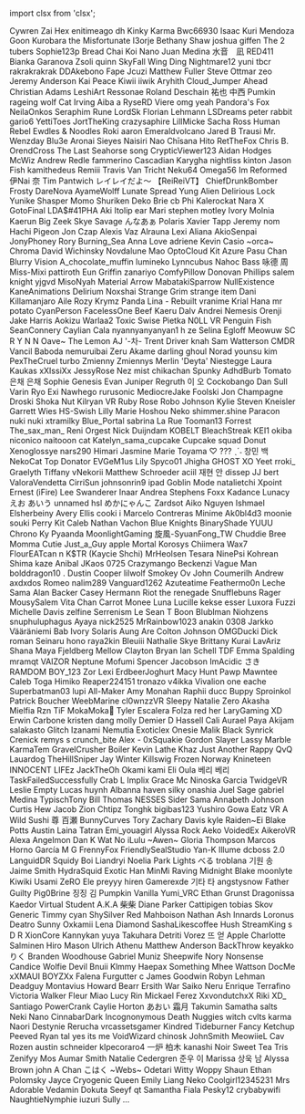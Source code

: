 ﻿import clsx from 'clsx';


<!-- Reminder that not only HTML chars have to be escaped, MDX chars also need to be (such as a space followed by an underscore). -->
<Patronelt k="0" ias="0" sp="0" >Cywren</Patronelt> <Patronelt k="0" ias="0" sp="0" >Zai Hex</Patronelt> <Patronelt k="0" ias="1" sp="0" >enitimeago</Patronelt> <Patronelt k="0" ias="1" sp="0" >dh</Patronelt> <Patronelt k="0" ias="0" sp="0" >Kinky Karma</Patronelt> 
<Patronelt k="0" ias="0" sp="0" >Bwc66930</Patronelt> <Patronelt k="0" ias="0" sp="0" >Isaac Kuri Mendoza</Patronelt> <Patronelt k="0" ias="1" sp="0" >Goon</Patronelt> <Patronelt k="0" ias="1" sp="0" >Kurobara the Misfortunate</Patronelt> <Patronelt k="0" ias="1" sp="0" >I3orje</Patronelt> 
<Patronelt k="0" ias="0" sp="0" >Bethany Shaw</Patronelt> <Patronelt k="0" ias="1" sp="0" >joshua giffen</Patronelt> <Patronelt k="0" ias="0" sp="0" >The 2 tubers</Patronelt> <Patronelt k="0" ias="0" sp="0" >Sophie123p</Patronelt> <Patronelt k="0" ias="0" sp="0" >Bread Chai</Patronelt> 
<Patronelt k="0" ias="1" sp="0" >Koi Nano</Patronelt> <Patronelt k="0" ias="0" sp="0" >Juan Medina</Patronelt> <Patronelt k="0" ias="1" sp="0" >水音　凪</Patronelt> <Patronelt k="0" ias="0" sp="0" >RED411</Patronelt> <Patronelt k="0" ias="0" sp="0" >Bianka Garanova</Patronelt> 
<Patronelt k="0" ias="1" sp="0" >Zsoli</Patronelt> <Patronelt k="0" ias="1" sp="0" >quinn</Patronelt> <Patronelt k="0" ias="0" sp="0" >SkyFall</Patronelt> <Patronelt k="0" ias="0" sp="0" >Wing Ding</Patronelt> <Patronelt k="0" ias="0" sp="0" >Nightmare12</Patronelt> 
<Patronelt k="0" ias="0" sp="0" >yuni</Patronelt> <Patronelt k="0" ias="1" sp="0" >tbcr</Patronelt> <Patronelt k="0" ias="0" sp="0" >rakrakrakrak</Patronelt> <Patronelt k="0" ias="0" sp="0" >DDAkebono</Patronelt> <Patronelt k="0" ias="1" sp="0" >Fape</Patronelt> 
<Patronelt k="0" ias="0" sp="0" >Jcuzi</Patronelt> <Patronelt k="0" ias="0" sp="0" >Matthew Fuller</Patronelt> <Patronelt k="0" ias="1" sp="0" >Steve Ottmar</Patronelt> <Patronelt k="0" ias="0" sp="0" >zeo</Patronelt> <Patronelt k="0" ias="1" sp="0" >Jeremy Anderson</Patronelt> 
<Patronelt k="0" ias="0" sp="0" >Kai Peace</Patronelt> <Patronelt k="0" ias="1" sp="0" >Kiwii iiwik</Patronelt> <Patronelt k="0" ias="1" sp="0" >Aryhith</Patronelt> <Patronelt k="0" ias="0" sp="0" >Cloud&#0095;Jumper</Patronelt> <Patronelt k="0" ias="1" sp="0" >Ahead</Patronelt> 
<Patronelt k="0" ias="0" sp="0" >Christian Adams</Patronelt> <Patronelt k="0" ias="0" sp="0" >LeshiArt</Patronelt> <Patronelt k="0" ias="1" sp="0" >Ressonae</Patronelt> <Patronelt k="0" ias="0" sp="0" >Roland Deschain</Patronelt> <Patronelt k="0" ias="1" sp="0" >祐也 中西</Patronelt> 
<Patronelt k="0" ias="1" sp="0" >Pumkin</Patronelt> <Patronelt k="0" ias="1" sp="0" >rageing wolf</Patronelt> <Patronelt k="0" ias="1" sp="0" >Cat Irving</Patronelt> <Patronelt k="0" ias="0" sp="0" >Aiba</Patronelt> <Patronelt k="0" ias="0" sp="0" >a</Patronelt> 
<Patronelt k="0" ias="1" sp="0" >RyseRD</Patronelt> <Patronelt k="0" ias="1" sp="0" >Viere</Patronelt> <Patronelt k="0" ias="0" sp="0" >omg yeah</Patronelt> <Patronelt k="0" ias="1" sp="0" >Pandora&#0039;s Fox</Patronelt> <Patronelt k="0" ias="1" sp="0" >NeilaOnkos</Patronelt> 
<Patronelt k="0" ias="0" sp="0" >Seraphim Rune</Patronelt> <Patronelt k="0" ias="1" sp="0" >LordSk</Patronelt> <Patronelt k="0" ias="1" sp="0" >Florian Lehmann</Patronelt> <Patronelt k="0" ias="0" sp="0" >LSDreams</Patronelt> <Patronelt k="0" ias="0" sp="0" >peter rabbit</Patronelt> 
<Patronelt k="0" ias="0" sp="0" >gario6</Patronelt> <Patronelt k="0" ias="0" sp="0" >YettiToes</Patronelt> <Patronelt k="0" ias="1" sp="0" >JortTheKing</Patronelt> <Patronelt k="0" ias="0" sp="0" >crazysaphire</Patronelt> <Patronelt k="0" ias="1" sp="0" >LillMicke</Patronelt> 
<Patronelt k="0" ias="0" sp="0" >Sacha Ross</Patronelt> <Patronelt k="0" ias="0" sp="0" >Human Rebel</Patronelt> <Patronelt k="0" ias="0" sp="0" >Ewdles &#0038; Noodles</Patronelt> <Patronelt k="0" ias="0" sp="0" >Roki</Patronelt> <Patronelt k="0" ias="0" sp="0" >aaron</Patronelt> 
<Patronelt k="0" ias="1" sp="0" >Emeraldvolcano</Patronelt> <Patronelt k="0" ias="0" sp="0" >Jared B Trausi</Patronelt> <Patronelt k="0" ias="1" sp="0" >Mr&#0046; Wenzday</Patronelt> <Patronelt k="0" ias="1" sp="0" >Blu3e</Patronelt> <Patronelt k="0" ias="1" sp="0" >Aronai Sieyes</Patronelt> 
<Patronelt k="0" ias="1" sp="0" >Naisiri Nao</Patronelt> <Patronelt k="0" ias="1" sp="0" >Chīsana Hito</Patronelt> <Patronelt k="0" ias="0" sp="0" >RetTheFox</Patronelt> <Patronelt k="0" ias="1" sp="0" >Chris B&#0046;</Patronelt> <Patronelt k="0" ias="0" sp="0" >OrendCross</Patronelt> 
<Patronelt k="0" ias="1" sp="0" >The Last Seahorse</Patronelt> <Patronelt k="0" ias="1" sp="0" >song</Patronelt> <Patronelt k="0" ias="1" sp="0" >CrypticViewer123</Patronelt> <Patronelt k="0" ias="0" sp="0" >Aidan Hodges</Patronelt> <Patronelt k="0" ias="0" sp="0" >McWiz</Patronelt> 
<Patronelt k="0" ias="1" sp="0" >Andrew Redle</Patronelt> <Patronelt k="0" ias="1" sp="0" >fammerino</Patronelt> <Patronelt k="0" ias="0" sp="0" >Cascadian</Patronelt> <Patronelt k="0" ias="1" sp="0" >Karygha</Patronelt> <Patronelt k="0" ias="0" sp="0" >nightliss</Patronelt> 
<Patronelt k="0" ias="0" sp="0" >kinton</Patronelt> <Patronelt k="0" ias="1" sp="0" >Jason Fish</Patronelt> <Patronelt k="0" ias="0" sp="0" >kamithedeus</Patronelt> <Patronelt k="0" ias="0" sp="0" >Remiii</Patronelt> <Patronelt k="0" ias="1" sp="0" >Travis Van Tricht</Patronelt> 
<Patronelt k="0" ias="1" sp="0" >Neku64</Patronelt> <Patronelt k="0" ias="0" sp="0" >Omega56</Patronelt> <Patronelt k="0" ias="1" sp="0" >Im Reformed</Patronelt> <Patronelt k="0" ias="0" sp="0" >伊Nai 奈</Patronelt> <Patronelt k="0" ias="1" sp="0" >Tim Pantwich</Patronelt> 
<Patronelt k="0" ias="1" sp="0" >レイレイだよ～ 【ReiReiVT】</Patronelt> <Patronelt k="0" ias="0" sp="0" >ChiefDrunkBomber</Patronelt> <Patronelt k="0" ias="0" sp="0" >Frosty</Patronelt> <Patronelt k="0" ias="0" sp="0" >DareNova</Patronelt> <Patronelt k="0" ias="0" sp="0" >AyameWolff</Patronelt> 
<Patronelt k="0" ias="0" sp="0" >Lunate Spread</Patronelt> <Patronelt k="0" ias="0" sp="0" >Yung Alien</Patronelt> <Patronelt k="0" ias="0" sp="0" >Delirious</Patronelt> <Patronelt k="0" ias="0" sp="0" >Lock</Patronelt> <Patronelt k="0" ias="1" sp="0" >Yunike</Patronelt> 
<Patronelt k="0" ias="1" sp="0" >Shasper</Patronelt> <Patronelt k="0" ias="0" sp="0" >Momo Shuriken</Patronelt> <Patronelt k="0" ias="1" sp="0" >Deko</Patronelt> <Patronelt k="0" ias="0" sp="0" >Brie</Patronelt> <Patronelt k="0" ias="0" sp="0" >cb</Patronelt> 
<Patronelt k="0" ias="1" sp="0" >Phi</Patronelt> <Patronelt k="0" ias="0" sp="0" >Kalerockat</Patronelt> <Patronelt k="0" ias="0" sp="0" >Nara X</Patronelt> <Patronelt k="0" ias="0" sp="0" >GotoFinal</Patronelt> <Patronelt k="0" ias="0" sp="0" >LDA&#0036;&#0035;41PHA</Patronelt> 
<Patronelt k="0" ias="0" sp="0" >Aki</Patronelt> <Patronelt k="0" ias="1" sp="0" >Itolip</Patronelt> <Patronelt k="0" ias="1" sp="0" >ear</Patronelt> <Patronelt k="0" ias="0" sp="0" >Mari</Patronelt> <Patronelt k="0" ias="1" sp="0" >stephen motley</Patronelt> 
<Patronelt k="0" ias="0" sp="0" >Ivory</Patronelt> <Patronelt k="0" ias="1" sp="0" >Molnia</Patronelt> <Patronelt k="0" ias="0" sp="0" >Kaerun</Patronelt> <Patronelt k="0" ias="0" sp="0" >Big Zeek</Patronelt> <Patronelt k="0" ias="0" sp="0" >Skye Savage</Patronelt> 
<Patronelt k="0" ias="0" sp="0" >んなあぁ</Patronelt> <Patronelt k="0" ias="0" sp="0" >Polaris</Patronelt> <Patronelt k="0" ias="1" sp="0" >Xavier Tapp</Patronelt> <Patronelt k="0" ias="1" sp="0" >Jeremy</Patronelt> <Patronelt k="0" ias="0" sp="0" >nom</Patronelt> 
<Patronelt k="0" ias="1" sp="0" >Hachi Pigeon</Patronelt> <Patronelt k="0" ias="1" sp="0" >Jon Czap</Patronelt> <Patronelt k="0" ias="1" sp="0" >Alexis Vaz</Patronelt> <Patronelt k="0" ias="0" sp="0" >Alrauna</Patronelt> <Patronelt k="0" ias="0" sp="0" >Lexi</Patronelt> 
<Patronelt k="0" ias="0" sp="0" >Aliana</Patronelt> <Patronelt k="0" ias="1" sp="0" >AkioSenpai</Patronelt> <Patronelt k="0" ias="1" sp="0" >JonyPhoney</Patronelt> <Patronelt k="0" ias="0" sp="0" >Rory</Patronelt> <Patronelt k="0" ias="1" sp="0" >Burning&#0095;Sea</Patronelt> 
<Patronelt k="0" ias="1" sp="0" >Anna Love</Patronelt> <Patronelt k="0" ias="0" sp="0" >adriene</Patronelt> <Patronelt k="0" ias="0" sp="0" >Kevin</Patronelt> <Patronelt k="0" ias="0" sp="0" >Casio</Patronelt> <Patronelt k="0" ias="1" sp="0" >&#0126;orca&#0126;</Patronelt> 
<Patronelt k="0" ias="0" sp="0" >Chroma</Patronelt> <Patronelt k="0" ias="1" sp="0" >David Wichinsky</Patronelt> <Patronelt k="0" ias="0" sp="0" >Novdalune</Patronelt> <Patronelt k="0" ias="1" sp="0" >Mao</Patronelt> <Patronelt k="0" ias="1" sp="0" >OptoCloud</Patronelt> 
<Patronelt k="0" ias="1" sp="0" >Kit Azure</Patronelt> <Patronelt k="0" ias="1" sp="0" >Pasu Chan</Patronelt> <Patronelt k="0" ias="0" sp="0" >Blurry Vision</Patronelt> <Patronelt k="0" ias="1" sp="0" >A&#0095;chocolate&#0095;muffin</Patronelt> <Patronelt k="0" ias="0" sp="0" >lumineko</Patronelt> 
<Patronelt k="0" ias="0" sp="0" >Lynncubus</Patronelt> <Patronelt k="0" ias="0" sp="0" >Nahoc</Patronelt> <Patronelt k="0" ias="0" sp="0" >Bass</Patronelt> <Patronelt k="0" ias="1" sp="0" >咏德 周</Patronelt> <Patronelt k="0" ias="0" sp="0" >Miss&#0045;Mixi</Patronelt> 
<Patronelt k="0" ias="0" sp="0" >pattiroth</Patronelt> <Patronelt k="0" ias="1" sp="0" >Eun</Patronelt> <Patronelt k="0" ias="1" sp="0" >Griffin</Patronelt> <Patronelt k="0" ias="0" sp="0" >zanariyo</Patronelt> <Patronelt k="0" ias="0" sp="0" >ComfyPillow</Patronelt> 
<Patronelt k="0" ias="1" sp="0" >Donovan Phillips</Patronelt> <Patronelt k="0" ias="0" sp="0" >salem knight</Patronelt> <Patronelt k="0" ias="0" sp="0" >yjgvd</Patronelt> <Patronelt k="0" ias="1" sp="0" >MisoNyah</Patronelt> <Patronelt k="0" ias="0" sp="0" >Material Arrow</Patronelt> 
<Patronelt k="0" ias="0" sp="0" >MabatakiSparrow</Patronelt> <Patronelt k="0" ias="1" sp="0" >NullExistence</Patronelt> <Patronelt k="0" ias="1" sp="0" >KaneAnimations</Patronelt> <Patronelt k="0" ias="1" sp="0" >Delirium</Patronelt> <Patronelt k="0" ias="0" sp="0" >Noxshai</Patronelt> 
<Patronelt k="0" ias="1" sp="0" >Strange Grim</Patronelt> <Patronelt k="0" ias="1" sp="0" >strange item</Patronelt> <Patronelt k="0" ias="0" sp="0" >Dani</Patronelt> <Patronelt k="0" ias="1" sp="0" >Killamanjaro</Patronelt> <Patronelt k="0" ias="1" sp="0" >Aile Rozy</Patronelt> 
<Patronelt k="0" ias="0" sp="0" >Krymz Panda</Patronelt> <Patronelt k="0" ias="0" sp="0" >Lina &#0045; Rebuilt</Patronelt> <Patronelt k="0" ias="1" sp="0" >vranime</Patronelt> <Patronelt k="0" ias="0" sp="0" >Krial</Patronelt> <Patronelt k="0" ias="1" sp="0" >Hana</Patronelt> 
<Patronelt k="0" ias="0" sp="0" >mr potato</Patronelt> <Patronelt k="0" ias="1" sp="0" >CyanPerson</Patronelt> <Patronelt k="0" ias="0" sp="0" >FacelessOne</Patronelt> <Patronelt k="0" ias="0" sp="0" >Beef Kaeru</Patronelt> <Patronelt k="0" ias="0" sp="0" >Dalv Andrei</Patronelt> 
<Patronelt k="0" ias="0" sp="0" >Nemesis</Patronelt> <Patronelt k="0" ias="0" sp="0" >Orenji</Patronelt> <Patronelt k="0" ias="0" sp="0" >Jake Harris</Patronelt> <Patronelt k="0" ias="1" sp="0" >Aokizu</Patronelt> <Patronelt k="0" ias="0" sp="0" >Warlaa2</Patronelt> 
<Patronelt k="0" ias="0" sp="0" >Toxic Swise</Patronelt> <Patronelt k="0" ias="1" sp="0" >Pietka</Patronelt> <Patronelt k="0" ias="0" sp="0" >N0LL VR</Patronelt> <Patronelt k="0" ias="0" sp="0" >Penguin Fish</Patronelt> <Patronelt k="0" ias="0" sp="0" >SeanConnery</Patronelt> 
<Patronelt k="0" ias="1" sp="0" >Caylian Cala</Patronelt> <Patronelt k="0" ias="0" sp="0" >nyannyanyanyan1</Patronelt> <Patronelt k="0" ias="1" sp="0" >h ze</Patronelt> <Patronelt k="0" ias="0" sp="0" >Selina Egloff</Patronelt> <Patronelt k="0" ias="0" sp="0" >Meowuw SC</Patronelt> 
<Patronelt k="0" ias="1" sp="0" >R Y N N</Patronelt> <Patronelt k="0" ias="0" sp="0" >Oave&#0126;</Patronelt> <Patronelt k="0" ias="1" sp="0" >The Lemon</Patronelt> <Patronelt k="0" ias="0" sp="0" >AJ</Patronelt> <Patronelt k="0" ias="1" sp="0" >&#0039;&#0045;차&#0045;</Patronelt> 
<Patronelt k="0" ias="0" sp="0" >Trent Driver</Patronelt> <Patronelt k="0" ias="1" sp="0" >knah</Patronelt> <Patronelt k="0" ias="1" sp="0" >Sam Watterson</Patronelt> <Patronelt k="0" ias="0" sp="0" >CMDR Vancil</Patronelt> <Patronelt k="0" ias="0" sp="0" >Baboda</Patronelt> 
<Patronelt k="0" ias="1" sp="0" >nemuruibai</Patronelt> <Patronelt k="0" ias="1" sp="0" >Zeru Akame</Patronelt> <Patronelt k="0" ias="0" sp="0" >darling ghoul</Patronelt> <Patronelt k="0" ias="1" sp="0" >Norad</Patronelt> <Patronelt k="0" ias="1" sp="0" >younsu kim</Patronelt> 
<Patronelt k="0" ias="0" sp="0" >PexTheCruel</Patronelt> <Patronelt k="0" ias="0" sp="0" >turbo</Patronelt> <Patronelt k="0" ias="1" sp="0" >Zmienny Zmiennys</Patronelt> <Patronelt k="0" ias="0" sp="0" >Merlin &#0039;Deyta&#0039; Niestegge</Patronelt> <Patronelt k="0" ias="0" sp="0" >Laura Kaukas</Patronelt> 
<Patronelt k="0" ias="1" sp="0" >xXIssiXx</Patronelt> <Patronelt k="0" ias="0" sp="0" >JessyRose</Patronelt> <Patronelt k="0" ias="0" sp="0" >Nez</Patronelt> <Patronelt k="0" ias="1" sp="0" >mist</Patronelt> <Patronelt k="0" ias="0" sp="0" >chikachan</Patronelt> 
<Patronelt k="0" ias="1" sp="0" >Spunky</Patronelt> <Patronelt k="0" ias="1" sp="0" >AdhdBurb</Patronelt> <Patronelt k="0" ias="0" sp="0" >Tomato</Patronelt> <Patronelt k="0" ias="1" sp="0" >은채 은채</Patronelt> <Patronelt k="0" ias="0" sp="0" >Sophie</Patronelt> 
<Patronelt k="0" ias="0" sp="0" >Genesis Evan</Patronelt> <Patronelt k="0" ias="0" sp="0" >Juniper Regruth</Patronelt> <Patronelt k="0" ias="0" sp="0" >이 오</Patronelt> <Patronelt k="0" ias="1" sp="0" >Cockobango</Patronelt> <Patronelt k="0" ias="0" sp="0" >Dan Sull</Patronelt> 
<Patronelt k="0" ias="1" sp="0" >Varin</Patronelt> <Patronelt k="0" ias="1" sp="0" >Ryo</Patronelt> <Patronelt k="0" ias="0" sp="0" >Exi Nawhego</Patronelt> <Patronelt k="0" ias="0" sp="0" >rurusonic</Patronelt> <Patronelt k="0" ias="0" sp="0" >MediocreJake</Patronelt> 
<Patronelt k="0" ias="1" sp="0" >Foolski</Patronelt> <Patronelt k="0" ias="1" sp="0" >Jon Champagne</Patronelt> <Patronelt k="0" ias="0" sp="0" >Droski</Patronelt> <Patronelt k="0" ias="0" sp="0" >Shoka Nut</Patronelt> <Patronelt k="0" ias="0" sp="0" >Kilryan</Patronelt> 
<Patronelt k="0" ias="0" sp="0" >VR Ruby Rose</Patronelt> <Patronelt k="0" ias="1" sp="0" >Robo Johnson</Patronelt> <Patronelt k="0" ias="0" sp="0" >Kylie</Patronelt> <Patronelt k="0" ias="1" sp="0" >Steven Kneisler</Patronelt> <Patronelt k="0" ias="0" sp="0" >Garrett Wies</Patronelt> 
<Patronelt k="0" ias="0" sp="0" >HS&#0045;Swish</Patronelt> <Patronelt k="0" ias="0" sp="0" >Lilly Marie</Patronelt> <Patronelt k="0" ias="0" sp="0" >Hoshou Neko</Patronelt> <Patronelt k="0" ias="0" sp="0" >shimmer&#0046;shine</Patronelt> <Patronelt k="0" ias="0" sp="0" >Paracon</Patronelt> 
<Patronelt k="0" ias="0" sp="0" >nuki nuki</Patronelt> <Patronelt k="0" ias="0" sp="0" >xtramilky</Patronelt> <Patronelt k="0" ias="0" sp="0" >Blue&#0095;Portal</Patronelt> <Patronelt k="0" ias="0" sp="0" >sabrina La Rue</Patronelt> <Patronelt k="0" ias="0" sp="0" >Tooman13</Patronelt> 
<Patronelt k="0" ias="0" sp="0" >Forrest</Patronelt> <Patronelt k="0" ias="0" sp="0" >The&#0095;sax&#0095;man&#0095;</Patronelt> <Patronelt k="0" ias="1" sp="0" >Reni</Patronelt> <Patronelt k="0" ias="0" sp="0" >Orgest</Patronelt> <Patronelt k="0" ias="0" sp="0" >Nick Duijndam</Patronelt> 
<Patronelt k="0" ias="1" sp="0" >KOBELT</Patronelt> <Patronelt k="0" ias="0" sp="0" >BleachStreak</Patronelt> <Patronelt k="0" ias="1" sp="0" >KEI1</Patronelt> <Patronelt k="0" ias="0" sp="0" >okiba niconico</Patronelt> <Patronelt k="0" ias="0" sp="0" >naitooon</Patronelt> 
<Patronelt k="0" ias="1" sp="0" >cat</Patronelt> <Patronelt k="0" ias="0" sp="0" >Katelyn&#0095;sama&#0095;cupcake Cupcake squad</Patronelt> <Patronelt k="0" ias="0" sp="0" >Donut</Patronelt> <Patronelt k="0" ias="0" sp="0" >Xenoglossye</Patronelt> <Patronelt k="0" ias="0" sp="0" >nars290</Patronelt> 
<Patronelt k="0" ias="1" sp="0" >Himari</Patronelt> <Patronelt k="0" ias="0" sp="0" >Jasmine Marie</Patronelt> <Patronelt k="0" ias="0" sp="0" >Toyama</Patronelt> <Patronelt k="0" ias="0" sp="0" >♡ &#0063;&#0063;&#0063; ˎˊ˗</Patronelt> <Patronelt k="0" ias="1" sp="0" >창민 백</Patronelt> 
<Patronelt k="0" ias="1" sp="0" >NekoCat</Patronelt> <Patronelt k="0" ias="0" sp="0" >Top Donator</Patronelt> <Patronelt k="0" ias="0" sp="0" >EVGeM1us</Patronelt> <Patronelt k="0" ias="0" sp="0" >Lily</Patronelt> <Patronelt k="0" ias="0" sp="0" >Spyco01</Patronelt> 
<Patronelt k="0" ias="0" sp="0" >Jhigha</Patronelt> <Patronelt k="0" ias="0" sp="0" >GHOST XO</Patronelt> <Patronelt k="0" ias="0" sp="0" >Yeet</Patronelt> <Patronelt k="0" ias="1" sp="0" >rroki&#0095;</Patronelt> <Patronelt k="0" ias="1" sp="0" >Graelyth</Patronelt> 
<Patronelt k="0" ias="1" sp="0" >Tiffany</Patronelt> <Patronelt k="0" ias="0" sp="0" >vNekorii</Patronelt> <Patronelt k="0" ias="1" sp="0" >Matthew Schroeder</Patronelt> <Patronelt k="0" ias="0" sp="0" >aciil</Patronelt> <Patronelt k="0" ias="0" sp="0" >재현 안</Patronelt> 
<Patronelt k="0" ias="0" sp="0" >dissep</Patronelt> <Patronelt k="0" ias="1" sp="0" >JJ</Patronelt> <Patronelt k="0" ias="0" sp="0" >bert</Patronelt> <Patronelt k="0" ias="0" sp="0" >ValoraVendetta</Patronelt> <Patronelt k="0" ias="0" sp="0" >CirriSun</Patronelt> 
<Patronelt k="0" ias="1" sp="0" >johnsonrin9</Patronelt> <Patronelt k="0" ias="0" sp="0" >ipad</Patronelt> <Patronelt k="0" ias="0" sp="0" >Goblin Mode</Patronelt> <Patronelt k="0" ias="0" sp="0" >natalietchi</Patronelt> <Patronelt k="0" ias="1" sp="0" >Xpoint</Patronelt> 
<Patronelt k="0" ias="0" sp="0" >Ernest &#0040;iFire&#0041; Lee</Patronelt> <Patronelt k="0" ias="1" sp="0" >Swanderer</Patronelt> <Patronelt k="0" ias="0" sp="0" >Inaar</Patronelt> <Patronelt k="0" ias="0" sp="0" >Andrea Stephens</Patronelt> <Patronelt k="0" ias="0" sp="0" >Foxx</Patronelt> 
<Patronelt k="0" ias="0" sp="0" >Kadance Lunacy</Patronelt> <Patronelt k="0" ias="1" sp="0" >えお あいう</Patronelt> <Patronelt k="0" ias="1" sp="0" >unnamed</Patronelt> <Patronelt k="0" ias="0" sp="0" >hsl</Patronelt> <Patronelt k="0" ias="0" sp="0" >めかにゃんこ</Patronelt> 
<Patronelt k="0" ias="0" sp="0" >Zardsot</Patronelt> <Patronelt k="0" ias="1" sp="0" >Aiko Nguyen</Patronelt> <Patronelt k="0" ias="1" sp="0" >Ishmael Elsherbeiny</Patronelt> <Patronelt k="0" ias="0" sp="0" >Avery Ellis</Patronelt> <Patronelt k="0" ias="1" sp="0" >cooki i</Patronelt> 
<Patronelt k="0" ias="0" sp="0" >Marcelo Contreras</Patronelt> <Patronelt k="0" ias="0" sp="0" >Minime</Patronelt> <Patronelt k="0" ias="0" sp="0" >Ak0bl4d3</Patronelt> <Patronelt k="0" ias="0" sp="0" >moonie</Patronelt> <Patronelt k="0" ias="1" sp="0" >souki</Patronelt> 
<Patronelt k="0" ias="1" sp="0" >Perry</Patronelt> <Patronelt k="0" ias="1" sp="0" >Kit</Patronelt> <Patronelt k="0" ias="1" sp="0" >Caleb</Patronelt> <Patronelt k="0" ias="0" sp="0" >Nathan Vachon</Patronelt> <Patronelt k="0" ias="0" sp="0" >Blue Knights</Patronelt> 
<Patronelt k="0" ias="0" sp="0" >BinaryShade</Patronelt> <Patronelt k="0" ias="0" sp="0" >YUUU</Patronelt> <Patronelt k="0" ias="1" sp="0" >Chrono Ky</Patronelt> <Patronelt k="0" ias="1" sp="0" >Pyaanda</Patronelt> <Patronelt k="0" ias="0" sp="0" >MoonlightGaming</Patronelt> 
<Patronelt k="0" ias="0" sp="0" >旋風&#0045;SyuanFong&#0095;TW</Patronelt> <Patronelt k="0" ias="0" sp="0" >Chuddie</Patronelt> <Patronelt k="0" ias="0" sp="0" >Bree</Patronelt> <Patronelt k="0" ias="1" sp="0" >Momma Cutie</Patronelt> <Patronelt k="0" ias="0" sp="0" >Just&#0095;a&#0095;Guy</Patronelt> 
<Patronelt k="0" ias="1" sp="0" >apple</Patronelt> <Patronelt k="0" ias="0" sp="0" >Mortal</Patronelt> <Patronelt k="0" ias="0" sp="0" >Korosys</Patronelt> <Patronelt k="0" ias="0" sp="0" >Chiimera</Patronelt> <Patronelt k="0" ias="0" sp="0" >Wax7</Patronelt> 
<Patronelt k="0" ias="0" sp="0" >FlourEATcan</Patronelt> <Patronelt k="0" ias="0" sp="0" >n</Patronelt> <Patronelt k="0" ias="0" sp="0" >K&#0036;TR &#0040;Kaycie Shchi&#0041;</Patronelt> <Patronelt k="0" ias="0" sp="0" >MrHeolsen</Patronelt> <Patronelt k="0" ias="1" sp="0" >Tesara</Patronelt> 
<Patronelt k="0" ias="0" sp="0" >NinePsi</Patronelt> <Patronelt k="0" ias="1" sp="0" >Kohrean</Patronelt> <Patronelt k="0" ias="0" sp="0" >Shima kaze</Patronelt> <Patronelt k="0" ias="0" sp="0" >Anibal</Patronelt> <Patronelt k="0" ias="0" sp="0" >JKaos 0725</Patronelt> 
<Patronelt k="0" ias="1" sp="0" >Crazymango</Patronelt> <Patronelt k="0" ias="0" sp="0" >Beckenzi</Patronelt> <Patronelt k="0" ias="0" sp="0" >Vague Man</Patronelt> <Patronelt k="0" ias="1" sp="0" >bolddragon10 &#0046;</Patronelt> <Patronelt k="0" ias="1" sp="0" >Dustin Cooper</Patronelt> 
<Patronelt k="0" ias="1" sp="0" >lilwolf</Patronelt> <Patronelt k="0" ias="0" sp="0" >Smokey Ov</Patronelt> <Patronelt k="0" ias="0" sp="0" >John Coumerilh</Patronelt> <Patronelt k="0" ias="0" sp="0" >Andrew</Patronelt> <Patronelt k="0" ias="0" sp="0" >axdxdos</Patronelt> 
<Patronelt k="0" ias="0" sp="0" >Romeo</Patronelt> <Patronelt k="0" ias="1" sp="0" >nalim289</Patronelt> <Patronelt k="0" ias="0" sp="0" >Vanguard1262</Patronelt> <Patronelt k="0" ias="0" sp="0" >Azuteatime</Patronelt> <Patronelt k="0" ias="0" sp="0" >Feathermo0n</Patronelt> 
<Patronelt k="0" ias="1" sp="0" >Leche Sama</Patronelt> <Patronelt k="0" ias="0" sp="0" >Alan Backer</Patronelt> <Patronelt k="0" ias="0" sp="0" >Casey Hermann</Patronelt> <Patronelt k="0" ias="1" sp="0" >Riot the renegade</Patronelt> <Patronelt k="0" ias="0" sp="0" >Snufflebuns</Patronelt> 
<Patronelt k="0" ias="0" sp="0" >Rager</Patronelt> <Patronelt k="0" ias="0" sp="0" >MousySalem</Patronelt> <Patronelt k="0" ias="1" sp="0" >Vita Chan</Patronelt> <Patronelt k="0" ias="0" sp="0" >Carrot Monee</Patronelt> <Patronelt k="0" ias="1" sp="0" >Luna Lucille</Patronelt> 
<Patronelt k="0" ias="1" sp="0" >kekse esser</Patronelt> <Patronelt k="0" ias="1" sp="0" >Luxora</Patronelt> <Patronelt k="0" ias="0" sp="0" >Fuzzi</Patronelt> <Patronelt k="0" ias="0" sp="0" >Michelle Davis</Patronelt> <Patronelt k="0" ias="0" sp="0" >zelfine</Patronelt> 
<Patronelt k="0" ias="0" sp="0" >Serrenism</Patronelt> <Patronelt k="0" ias="0" sp="0" >Le Sean T Boon</Patronelt> <Patronelt k="0" ias="1" sp="0" >Blublman</Patronelt> <Patronelt k="0" ias="0" sp="0" >Niohzens</Patronelt> <Patronelt k="0" ias="1" sp="0" >snuphuluphagus</Patronelt> 
<Patronelt k="0" ias="0" sp="0" >Ayaya</Patronelt> <Patronelt k="0" ias="1" sp="0" >nick2525</Patronelt> <Patronelt k="0" ias="0" sp="0" >MrRainbow1023</Patronelt> <Patronelt k="0" ias="0" sp="0" >anakin 0308</Patronelt> <Patronelt k="0" ias="1" sp="0" >Jarkko Vääräniemi</Patronelt> 
<Patronelt k="0" ias="1" sp="0" >Bab</Patronelt> <Patronelt k="0" ias="1" sp="0" >Ivory</Patronelt> <Patronelt k="0" ias="1" sp="0" >Solaris Aung</Patronelt> <Patronelt k="0" ias="0" sp="0" >Are</Patronelt> <Patronelt k="0" ias="1" sp="0" >Colton Johnson</Patronelt> 
<Patronelt k="0" ias="1" sp="0" >OMGDucki</Patronelt> <Patronelt k="0" ias="0" sp="0" >Dick roman</Patronelt> <Patronelt k="0" ias="0" sp="0" >Seinaru hono</Patronelt> <Patronelt k="0" ias="1" sp="0" >raya2kin</Patronelt> <Patronelt k="0" ias="0" sp="0" >Bleuiii</Patronelt> 
<Patronelt k="0" ias="0" sp="0" >Nathalie</Patronelt> <Patronelt k="0" ias="1" sp="0" >Skye</Patronelt> <Patronelt k="0" ias="0" sp="0" >Brittany</Patronelt> <Patronelt k="0" ias="1" sp="0" >Kurai</Patronelt> <Patronelt k="0" ias="0" sp="0" >LavAriz</Patronelt> 
<Patronelt k="0" ias="0" sp="0" >Shana</Patronelt> <Patronelt k="0" ias="0" sp="0" >Maya Fjeldberg</Patronelt> <Patronelt k="0" ias="0" sp="0" >Mellow</Patronelt> <Patronelt k="0" ias="1" sp="0" >Clayton Bryan</Patronelt> <Patronelt k="0" ias="1" sp="0" >Ian Schell</Patronelt> 
<Patronelt k="0" ias="1" sp="0" >TDF</Patronelt> <Patronelt k="0" ias="0" sp="0" >Emma Spalding</Patronelt> <Patronelt k="0" ias="0" sp="0" >mramqt</Patronelt> <Patronelt k="0" ias="1" sp="0" >VAIZOR</Patronelt> <Patronelt k="0" ias="1" sp="0" >Neptune Mofumi</Patronelt> 
<Patronelt k="0" ias="0" sp="0" >Spencer Jacobson</Patronelt> <Patronelt k="0" ias="1" sp="0" >ImAcidic</Patronelt> <Patronelt k="0" ias="1" sp="0" >さき</Patronelt> <Patronelt k="0" ias="0" sp="0" >RAMDOM BOY&#0095;123</Patronelt> <Patronelt k="0" ias="1" sp="0" >Zor</Patronelt> 
<Patronelt k="0" ias="1" sp="0" >Lexi</Patronelt> <Patronelt k="0" ias="0" sp="0" >ErdbeerJoghurt</Patronelt> <Patronelt k="0" ias="1" sp="0" >Macy Hunt</Patronelt> <Patronelt k="0" ias="1" sp="0" >Pawp</Patronelt> <Patronelt k="0" ias="1" sp="0" >Mawntee</Patronelt> 
<Patronelt k="0" ias="0" sp="0" >Caleb</Patronelt> <Patronelt k="0" ias="0" sp="0" >Toga Himiko</Patronelt> <Patronelt k="0" ias="1" sp="0" >Reaper224151</Patronelt> <Patronelt k="0" ias="1" sp="0" >tronazo</Patronelt> <Patronelt k="0" ias="1" sp="0" >v4ikka</Patronelt> 
<Patronelt k="0" ias="1" sp="0" >Vivalion</Patronelt> <Patronelt k="0" ias="0" sp="0" >one eache</Patronelt> <Patronelt k="0" ias="0" sp="0" >Superbatman03</Patronelt> <Patronelt k="0" ias="0" sp="0" >lupi</Patronelt> <Patronelt k="0" ias="0" sp="0" >All&#0045;Maker</Patronelt> 
<Patronelt k="0" ias="1" sp="0" >Amy Monahan</Patronelt> <Patronelt k="0" ias="1" sp="0" >Raphii</Patronelt> <Patronelt k="0" ias="0" sp="0" >ducc</Patronelt> <Patronelt k="0" ias="0" sp="0" >Buppy</Patronelt> <Patronelt k="0" ias="1" sp="0" >Sproinkol</Patronelt> 
<Patronelt k="0" ias="1" sp="0" >Patrick Boucher</Patronelt> <Patronelt k="0" ias="1" sp="0" >WeebMarine</Patronelt> <Patronelt k="0" ias="0" sp="0" >cl0wnzzVR</Patronelt> <Patronelt k="0" ias="0" sp="0" >Sleepy</Patronelt> <Patronelt k="0" ias="1" sp="0" >Natalie</Patronelt> 
<Patronelt k="0" ias="1" sp="0" >Zero Akasha</Patronelt> <Patronelt k="0" ias="0" sp="0" >Mielfia</Patronelt> <Patronelt k="0" ias="0" sp="0" >Rzn TiF</Patronelt> <Patronelt k="0" ias="0" sp="0" >MokaMoka🩷</Patronelt> <Patronelt k="0" ias="1" sp="0" >Tyler Escalera</Patronelt> 
<Patronelt k="0" ias="0" sp="0" >Folza</Patronelt> <Patronelt k="0" ias="1" sp="0" >red her</Patronelt> <Patronelt k="0" ias="0" sp="0" >LaryGaming XD</Patronelt> <Patronelt k="0" ias="1" sp="0" >Erwin Carbone</Patronelt> <Patronelt k="0" ias="1" sp="0" >kristen dang</Patronelt> 
<Patronelt k="0" ias="1" sp="0" >molly</Patronelt> <Patronelt k="0" ias="1" sp="0" >Demier D Hassell</Patronelt> <Patronelt k="0" ias="1" sp="0" >Cali</Patronelt> <Patronelt k="0" ias="1" sp="0" >Aurael</Patronelt> <Patronelt k="0" ias="0" sp="0" >Paya Akijam</Patronelt> 
<Patronelt k="0" ias="0" sp="0" >salakasto</Patronelt> <Patronelt k="0" ias="0" sp="0" >Glitch Izanami</Patronelt> <Patronelt k="0" ias="1" sp="0" >Nemutia</Patronelt> <Patronelt k="0" ias="0" sp="0" >Exoticlex</Patronelt> <Patronelt k="0" ias="0" sp="0" >Onesie</Patronelt> 
<Patronelt k="0" ias="0" sp="0" >Malik Black</Patronelt> <Patronelt k="0" ias="1" sp="0" >Synrick Crenick</Patronelt> <Patronelt k="0" ias="1" sp="0" >remys s</Patronelt> <Patronelt k="0" ias="1" sp="0" >crunch&#0095;bite</Patronelt> <Patronelt k="0" ias="0" sp="0" >Alex &#0045;</Patronelt> 
<Patronelt k="0" ias="1" sp="0" >0xSquakie</Patronelt> <Patronelt k="0" ias="1" sp="0" >Gordon Slayer</Patronelt> <Patronelt k="0" ias="1" sp="0" >Lassy</Patronelt> <Patronelt k="0" ias="1" sp="0" >Marble</Patronelt> <Patronelt k="0" ias="0" sp="0" >KarmaTem</Patronelt> 
<Patronelt k="0" ias="0" sp="0" >GravelCrusher</Patronelt> <Patronelt k="0" ias="0" sp="0" >Boiler</Patronelt> <Patronelt k="0" ias="0" sp="0" >Kevin Lathe</Patronelt> <Patronelt k="0" ias="1" sp="0" >Khaz</Patronelt> <Patronelt k="0" ias="0" sp="0" >Just Another Rappy QvQ</Patronelt> 
<Patronelt k="0" ias="0" sp="0" >Lauardog</Patronelt> <Patronelt k="0" ias="1" sp="0" >TheHillSniper</Patronelt> <Patronelt k="0" ias="0" sp="0" >Jay Winter</Patronelt> <Patronelt k="0" ias="1" sp="0" >Killswig</Patronelt> <Patronelt k="0" ias="0" sp="0" >Frozen Norway</Patronelt> 
<Patronelt k="0" ias="1" sp="0" >Knineteen</Patronelt> <Patronelt k="0" ias="1" sp="0" >INNOCENT LIFEz</Patronelt> <Patronelt k="0" ias="1" sp="0" >JackTheOh</Patronelt> <Patronelt k="0" ias="1" sp="0" >Okami kami</Patronelt> <Patronelt k="0" ias="0" sp="0" >Eli</Patronelt> 
<Patronelt k="0" ias="0" sp="0" >Oula</Patronelt> <Patronelt k="0" ias="1" sp="0" >베리 베리</Patronelt> <Patronelt k="0" ias="1" sp="0" >TaskFailedSuccessfully</Patronelt> <Patronelt k="0" ias="0" sp="0" >Crab L</Patronelt> <Patronelt k="0" ias="1" sp="0" >Implix</Patronelt> 
<Patronelt k="0" ias="1" sp="0" >Grace Mc</Patronelt> <Patronelt k="0" ias="0" sp="0" >Ninoska Garcia</Patronelt> <Patronelt k="0" ias="0" sp="0" >TwidgeVR</Patronelt> <Patronelt k="0" ias="0" sp="0" >Leslie Empty</Patronelt> <Patronelt k="0" ias="1" sp="0" >Lucas huynh</Patronelt> 
<Patronelt k="0" ias="0" sp="0" >Albanna</Patronelt> <Patronelt k="0" ias="1" sp="0" >haven silky</Patronelt> <Patronelt k="0" ias="1" sp="0" >onashia</Patronelt> <Patronelt k="0" ias="1" sp="0" >Juel</Patronelt> <Patronelt k="0" ias="0" sp="0" >Sage</Patronelt> 
<Patronelt k="0" ias="0" sp="0" >gabriel Medina</Patronelt> <Patronelt k="0" ias="1" sp="0" >TypischTony</Patronelt> <Patronelt k="0" ias="0" sp="0" >Bill Thomas</Patronelt> <Patronelt k="0" ias="1" sp="0" >NESSES</Patronelt> <Patronelt k="0" ias="1" sp="0" >Sider Sama</Patronelt> 
<Patronelt k="0" ias="1" sp="0" >Annabeth Johnson</Patronelt> <Patronelt k="0" ias="1" sp="0" >Curtis Hew</Patronelt> <Patronelt k="0" ias="0" sp="0" >Jacob Zion</Patronelt> <Patronelt k="0" ias="0" sp="0" >Chtipz Tonghk</Patronelt> <Patronelt k="0" ias="1" sp="0" >bigibas123</Patronelt> 
<Patronelt k="0" ias="0" sp="0" >Yushiro Gowa</Patronelt> <Patronelt k="0" ias="0" sp="0" >Eatz VR</Patronelt> <Patronelt k="0" ias="1" sp="0" >A Wild Sushi</Patronelt> <Patronelt k="0" ias="1" sp="0" >尊 百瀬</Patronelt> <Patronelt k="0" ias="1" sp="0" >BunnyCurves</Patronelt> 
<Patronelt k="0" ias="0" sp="0" >Tory</Patronelt> <Patronelt k="0" ias="1" sp="0" >Zachary Davis</Patronelt> <Patronelt k="0" ias="0" sp="0" >kyle</Patronelt> <Patronelt k="0" ias="0" sp="0" >Raiden&#0126;Ei</Patronelt> <Patronelt k="0" ias="0" sp="0" >Blake Potts</Patronelt> 
<Patronelt k="0" ias="0" sp="0" >Austin</Patronelt> <Patronelt k="0" ias="1" sp="0" >Laina</Patronelt> <Patronelt k="0" ias="0" sp="0" >Tatran</Patronelt> <Patronelt k="0" ias="0" sp="0" >Emi&#0095;youagirl</Patronelt> <Patronelt k="0" ias="1" sp="0" >Alyssa Rock</Patronelt> 
<Patronelt k="0" ias="0" sp="0" >Aeko</Patronelt> <Patronelt k="0" ias="1" sp="0" >VoidedEx</Patronelt> <Patronelt k="0" ias="1" sp="0" >AikeroVR</Patronelt> <Patronelt k="0" ias="1" sp="0" >Alexa Angelmon</Patronelt> <Patronelt k="0" ias="1" sp="0" >Dan K</Patronelt> 
<Patronelt k="0" ias="0" sp="0" >Wat No</Patronelt> <Patronelt k="0" ias="1" sp="0" >iLulu</Patronelt> <Patronelt k="0" ias="1" sp="0" >&#0126;Awen&#0126;</Patronelt> <Patronelt k="0" ias="1" sp="0" >Gloria Thompson</Patronelt> <Patronelt k="0" ias="0" sp="0" >Marcos Horno García</Patronelt> 
<Patronelt k="0" ias="0" sp="0" >M G</Patronelt> <Patronelt k="0" ias="0" sp="0" >FrennyFox</Patronelt> <Patronelt k="0" ias="0" sp="0" >FriendlySealStudio</Patronelt> <Patronelt k="0" ias="1" sp="0" >Yan&#0045;K</Patronelt> <Patronelt k="0" ias="0" sp="0" >Illume</Patronelt> 
<Patronelt k="0" ias="0" sp="0" >dcboss 2&#0046;0</Patronelt> <Patronelt k="0" ias="0" sp="0" >LanguidDR</Patronelt> <Patronelt k="0" ias="0" sp="0" >Squidy Boi</Patronelt> <Patronelt k="0" ias="0" sp="0" >Liandryi</Patronelt> <Patronelt k="0" ias="0" sp="0" >Noelia Park</Patronelt> 
<Patronelt k="0" ias="0" sp="0" >Lights</Patronelt> <Patronelt k="0" ias="1" sp="0" >べる</Patronelt> <Patronelt k="0" ias="1" sp="0" >troblana</Patronelt> <Patronelt k="0" ias="1" sp="0" >기원 송</Patronelt> <Patronelt k="0" ias="1" sp="0" >Jaime Smith</Patronelt> 
<Patronelt k="0" ias="1" sp="0" >HydraSquid</Patronelt> <Patronelt k="0" ias="1" sp="0" >Exotic</Patronelt> <Patronelt k="0" ias="1" sp="0" >Han MinMi</Patronelt> <Patronelt k="0" ias="1" sp="0" >Raving Midnight</Patronelt> <Patronelt k="0" ias="1" sp="0" >Blake</Patronelt> 
<Patronelt k="0" ias="1" sp="0" >moonlyte</Patronelt> <Patronelt k="0" ias="1" sp="0" >Kiwiki Usami</Patronelt> <Patronelt k="0" ias="1" sp="0" >ZeRO</Patronelt> <Patronelt k="0" ias="1" sp="0" >Ele</Patronelt> <Patronelt k="0" ias="1" sp="0" >preyyy</Patronelt> 
<Patronelt k="0" ias="1" sp="0" >hiren</Patronelt> <Patronelt k="0" ias="1" sp="0" >Gamerexde</Patronelt> <Patronelt k="0" ias="1" sp="0" >기타 타</Patronelt> <Patronelt k="0" ias="1" sp="0" >angstysnow</Patronelt> <Patronelt k="0" ias="1" sp="0" >Father</Patronelt> 
<Patronelt k="0" ias="1" sp="0" >Guilty</Patronelt> <Patronelt k="0" ias="1" sp="0" >Pig0Brine</Patronelt> <Patronelt k="0" ias="1" sp="0" >징징 김</Patronelt> <Patronelt k="0" ias="1" sp="0" >Pumpkin</Patronelt> <Patronelt k="0" ias="1" sp="0" >Vanilla</Patronelt> 
<Patronelt k="0" ias="1" sp="0" >Yumi&#0095;VRC</Patronelt> <Patronelt k="0" ias="1" sp="0" >Ethan Grunst</Patronelt> <Patronelt k="0" ias="1" sp="0" >Dragonissa</Patronelt> <Patronelt k="0" ias="1" sp="0" >Kaedor</Patronelt> <Patronelt k="0" ias="1" sp="0" >Virtual Student</Patronelt> 
<Patronelt k="0" ias="1" sp="0" >A&#0046;K&#0046;A 柴柴</Patronelt> <Patronelt k="0" ias="1" sp="0" >Diane Parker</Patronelt> <Patronelt k="0" ias="1" sp="0" >Cattipigen</Patronelt> <Patronelt k="0" ias="1" sp="0" >tobias Skov</Patronelt> <Patronelt k="0" ias="1" sp="0" >Generic Timmy</Patronelt> 
<Patronelt k="0" ias="1" sp="0" >cyan</Patronelt> <Patronelt k="0" ias="1" sp="0" >ShySilver Red</Patronelt> <Patronelt k="0" ias="1" sp="0" >Mahboison</Patronelt> <Patronelt k="0" ias="1" sp="0" >Nathan</Patronelt> <Patronelt k="0" ias="1" sp="0" >Ash Innards</Patronelt> 
<Patronelt k="0" ias="1" sp="0" >Loronus Deatro</Patronelt> <Patronelt k="0" ias="1" sp="0" >Sunny</Patronelt> <Patronelt k="0" ias="1" sp="0" >Oxkamii</Patronelt> <Patronelt k="0" ias="1" sp="0" >Lena Diamond</Patronelt> <Patronelt k="0" ias="1" sp="0" >SashaLikescoffee</Patronelt> 
<Patronelt k="0" ias="1" sp="0" >Hush</Patronelt> <Patronelt k="0" ias="1" sp="0" >StreamKing s</Patronelt> <Patronelt k="0" ias="1" sp="0" >D R</Patronelt> <Patronelt k="0" ias="1" sp="0" >XionCore</Patronelt> <Patronelt k="0" ias="1" sp="0" >Kannykan</Patronelt> 
<Patronelt k="0" ias="1" sp="0" >yuya Takuhara</Patronelt> <Patronelt k="0" ias="1" sp="0" >Detriti Vorez</Patronelt> <Patronelt k="0" ias="1" sp="0" >뜨 얻</Patronelt> <Patronelt k="0" ias="1" sp="0" >Apple</Patronelt> <Patronelt k="0" ias="1" sp="0" >Charlotte Salminen</Patronelt> 
<Patronelt k="0" ias="1" sp="0" >Hiro</Patronelt> <Patronelt k="0" ias="1" sp="0" >Mason Ulrich</Patronelt> <Patronelt k="0" ias="1" sp="0" >Athenu</Patronelt> <Patronelt k="0" ias="1" sp="0" >Matthew Anderson</Patronelt> <Patronelt k="0" ias="1" sp="0" >BackThrow</Patronelt> 
<Patronelt k="0" ias="1" sp="0" >keyakko</Patronelt> <Patronelt k="0" ias="1" sp="0" >りく</Patronelt> <Patronelt k="0" ias="1" sp="0" >Branden Woodhouse</Patronelt> <Patronelt k="0" ias="1" sp="0" >Gabriel Muniz</Patronelt> <Patronelt k="0" ias="1" sp="0" >Sheepwife</Patronelt> 
<Patronelt k="0" ias="1" sp="0" >Nory Nonsense</Patronelt> <Patronelt k="0" ias="1" sp="0" >Candice</Patronelt> <Patronelt k="0" ias="1" sp="0" >Wolfie Devil</Patronelt> <Patronelt k="0" ias="1" sp="0" >Bnuii</Patronelt> <Patronelt k="0" ias="1" sp="0" >Klmmy</Patronelt> 
<Patronelt k="0" ias="1" sp="0" >Haepax</Patronelt> <Patronelt k="0" ias="0" sp="0" >Something</Patronelt> <Patronelt k="0" ias="0" sp="0" >Mhee Wattson</Patronelt> <Patronelt k="0" ias="0" sp="0" >DocMe</Patronelt> <Patronelt k="0" ias="0" sp="0" >xXMAUI BOYZXx</Patronelt> 
<Patronelt k="0" ias="0" sp="0" >Falena Furgutter</Patronelt> <Patronelt k="0" ias="0" sp="0" >c</Patronelt> <Patronelt k="0" ias="0" sp="0" >James Goodwin</Patronelt> <Patronelt k="0" ias="0" sp="0" >Robyn Lehman</Patronelt> <Patronelt k="0" ias="0" sp="0" >Deadguy</Patronelt> 
<Patronelt k="0" ias="0" sp="0" >Montavius Howard</Patronelt> <Patronelt k="0" ias="0" sp="0" >Bearr</Patronelt> <Patronelt k="0" ias="0" sp="0" >Ersith</Patronelt> <Patronelt k="0" ias="0" sp="0" >War</Patronelt> <Patronelt k="0" ias="0" sp="0" >Saiko Neru</Patronelt> 
<Patronelt k="0" ias="0" sp="0" >Enrique Terrafino</Patronelt> <Patronelt k="0" ias="0" sp="0" >Victoria Walker</Patronelt> <Patronelt k="0" ias="0" sp="0" >Fleur</Patronelt> <Patronelt k="0" ias="0" sp="0" >Miao</Patronelt> <Patronelt k="0" ias="0" sp="0" >Lucy Rin</Patronelt> 
<Patronelt k="0" ias="0" sp="0" >Mickael Ferez</Patronelt> <Patronelt k="0" ias="0" sp="0" >XxvondutchxX</Patronelt> <Patronelt k="0" ias="0" sp="0" >Riki XD&#0095;</Patronelt> <Patronelt k="0" ias="0" sp="0" >Santiago</Patronelt> <Patronelt k="0" ias="0" sp="0" >PowerCrank</Patronelt> 
<Patronelt k="0" ias="0" sp="0" >Caylie Horton</Patronelt> <Patronelt k="0" ias="0" sp="0" >あおい 霜月</Patronelt> <Patronelt k="0" ias="0" sp="0" >Takumin</Patronelt> <Patronelt k="0" ias="0" sp="0" >Samatha salts</Patronelt> <Patronelt k="0" ias="0" sp="0" >Neki Nano</Patronelt> 
<Patronelt k="0" ias="0" sp="0" >CinnabarDark</Patronelt> <Patronelt k="0" ias="0" sp="0" >Incognonymous</Patronelt> <Patronelt k="0" ias="0" sp="0" >Death Nuggies</Patronelt> <Patronelt k="0" ias="0" sp="0" >witch cvlts</Patronelt> <Patronelt k="0" ias="0" sp="0" >karma</Patronelt> 
<Patronelt k="0" ias="0" sp="0" >Naori</Patronelt> <Patronelt k="0" ias="0" sp="0" >Destynie Rerucha</Patronelt> <Patronelt k="0" ias="0" sp="0" >vrcassetsgamer</Patronelt> <Patronelt k="0" ias="0" sp="0" >Kindred Tideburner</Patronelt> <Patronelt k="0" ias="0" sp="0" >Fancy Ketchup</Patronelt> 
<Patronelt k="0" ias="0" sp="0" >Peeved</Patronelt> <Patronelt k="0" ias="0" sp="0" >Ryan</Patronelt> <Patronelt k="0" ias="0" sp="0" >tal yes its me</Patronelt> <Patronelt k="0" ias="0" sp="0" >VoidWizard</Patronelt> <Patronelt k="0" ias="0" sp="0" >chinosk</Patronelt> 
<Patronelt k="0" ias="0" sp="0" >JohnSmith</Patronelt> <Patronelt k="0" ias="0" sp="0" >MeowiieL</Patronelt> <Patronelt k="0" ias="0" sp="0" >Cav</Patronelt> <Patronelt k="0" ias="0" sp="0" >Rozen</Patronelt> <Patronelt k="0" ias="0" sp="0" >austin schneider</Patronelt> 
<Patronelt k="0" ias="0" sp="0" >klpecoraro4</Patronelt> <Patronelt k="0" ias="0" sp="0" >一炉 柏木</Patronelt> <Patronelt k="0" ias="0" sp="0" >kanashi Noir</Patronelt> <Patronelt k="0" ias="0" sp="0" >Sweet Tea</Patronelt> <Patronelt k="0" ias="0" sp="0" >Tris</Patronelt> 
<Patronelt k="0" ias="0" sp="0" >Zenifyy</Patronelt> <Patronelt k="0" ias="0" sp="0" >Mos</Patronelt> <Patronelt k="0" ias="0" sp="0" >Aumar Smith</Patronelt> <Patronelt k="0" ias="0" sp="0" >Natalie Cedergren</Patronelt> <Patronelt k="0" ias="0" sp="0" >준우 이</Patronelt> 
<Patronelt k="0" ias="0" sp="0" >Marissa</Patronelt> <Patronelt k="0" ias="0" sp="0" >상욱 남</Patronelt> <Patronelt k="0" ias="0" sp="0" >Alyssa Brown</Patronelt> <Patronelt k="0" ias="0" sp="0" >john A Chan</Patronelt> <Patronelt k="0" ias="0" sp="0" >こはく</Patronelt> 
<Patronelt k="0" ias="0" sp="0" >&#0126;Webs&#0126;</Patronelt> <Patronelt k="0" ias="0" sp="0" >Odetari</Patronelt> <Patronelt k="0" ias="0" sp="0" >Witty Woppy</Patronelt> <Patronelt k="0" ias="0" sp="0" >Shaun</Patronelt> <Patronelt k="0" ias="0" sp="0" >Ethan Polomsky</Patronelt> 
<Patronelt k="0" ias="0" sp="0" >Jayce</Patronelt> <Patronelt k="0" ias="0" sp="0" >Cryogenic Queen</Patronelt> <Patronelt k="0" ias="0" sp="0" >Emily Liang</Patronelt> <Patronelt k="0" ias="0" sp="0" >Neko</Patronelt> <Patronelt k="0" ias="0" sp="0" >Coolgirl12345231</Patronelt> 
<Patronelt k="0" ias="0" sp="0" >Mrs Adorable</Patronelt> <Patronelt k="0" ias="0" sp="0" >Vedamin</Patronelt> <Patronelt k="0" ias="0" sp="0" >Dokuta</Patronelt> <Patronelt k="0" ias="0" sp="0" >Seeyf</Patronelt> <Patronelt k="0" ias="0" sp="0" >qt</Patronelt> 
<Patronelt k="0" ias="0" sp="0" >Samantha Fiala</Patronelt> <Patronelt k="0" ias="0" sp="0" >Pesky12</Patronelt> <Patronelt k="0" ias="0" sp="0" >crybabywifi</Patronelt> <Patronelt k="0" ias="0" sp="0" >NaughtieNymphie</Patronelt> <Patronelt k="0" ias="0" sp="0" >iuzuri</Patronelt> 
<Patronelt k="0" ias="0" sp="0" >Sully</Patronelt> <Patronelt k="1" ias="0" sp="0" ><em>...</em></Patronelt> 